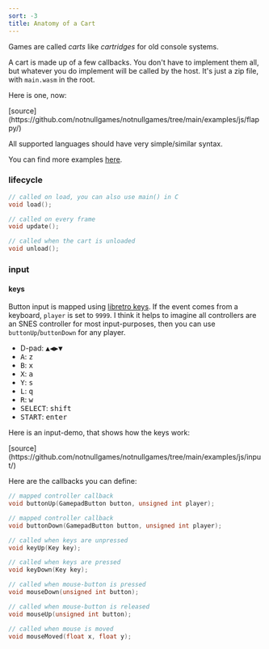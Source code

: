 ```yaml
---
sort: -3
title: Anatomy of a Cart
---
```



<Callout emoji='👾'>Games are called *carts* like *cartridges* for old console systems.</Callout>

A cart is made up of a few callbacks. You don't have to implement them all, but whatever you do implement will be called by the host. It's just a zip file, with `main.wasm` in the root.

Here is one, now:

<null0-cart src='/carts/js-flappy.null0' />
[source](https://github.com/notnullgames/notnullgames/tree/main/examples/js/flappy/)

All supported languages should have very simple/similar syntax.

You can find more examples [here](https://github.com/notnullgames/notnullgames/tree/main/examples).

### lifecycle

```c
// called on load, you can also use main() in C
void load();

// called on every frame
void update();

// called when the cart is unloaded
void unload();
```

### input

#### keys

Button input is mapped using [libretro keys](https://docs.libretro.com/guides/input-and-controls/). If the event comes from a keyboard, `player` is set to `9999`. I think it helps to imagine all controllers are an SNES controller for most input-purposes, then you can use `buttonUp`/`buttonDown` for any player.

- D-pad: <kbd className="kbd mx-2">▲</kbd><kbd className="kbd mr-2">◀︎</kbd><kbd className="kbd mr-2">▶︎</kbd><kbd className="kbd">▼</kbd>
- <kbd className='kbd mr-2 bg-yellow-300 text-black'>A</kbd>: <kbd className='kbd mr-2'>z</kbd>
- <kbd className='kbd mr-2 bg-red-600 text-white'>B</kbd>: <kbd className='kbd mr-2'>x</kbd>
- <kbd className='kbd mr-2 bg-green-600 text-white'>X</kbd>: <kbd className='kbd mr-2'>a</kbd>
- <kbd className='kbd mr-2 bg-blue-600 text-white'>Y</kbd>: <kbd className='kbd mr-2'>s</kbd>
- <kbd className='kbd mr-2 bg-stone-400 text-black'>L</kbd>: <kbd className='kbd mr-2'>q</kbd>
- <kbd className='kbd mr-2 bg-stone-400 text-black'>R</kbd>: <kbd className='kbd mr-2'>w</kbd>
- <kbd className='kbd mr-2 bg-stone-400 text-black'>SELECT</kbd>: <kbd className='kbd mr-2'>shift</kbd>
- <kbd className='kbd mr-2 bg-stone-400 text-black'>START</kbd>: <kbd className='kbd mr-2'>enter</kbd>

Here is an input-demo, that shows how the keys work:

<null0-cart src='/carts/js-input.null0' />
[source](https://github.com/notnullgames/notnullgames/tree/main/examples/js/input/)

Here are the callbacks you can define:

```c
// mapped controller callback
void buttonUp(GamepadButton button, unsigned int player);

// mapped controller callback
void buttonDown(GamepadButton button, unsigned int player);

// called when keys are unpressed
void keyUp(Key key);

// called when keys are pressed
void keyDown(Key key);

// called when mouse-button is pressed
void mouseDown(unsigned int button);

// called when mouse-button is released
void mouseUp(unsigned int button);

// called when mouse is moved
void mouseMoved(float x, float y);

```
